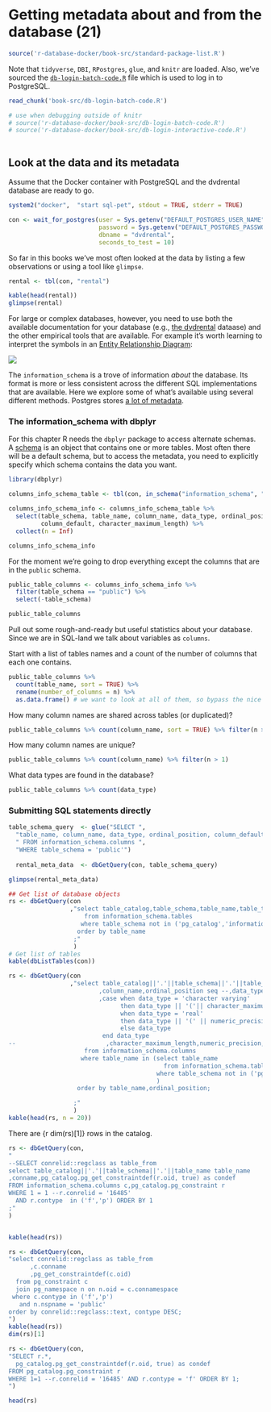 # Getting metadata about and from the database (21)

```r
source('r-database-docker/book-src/standard-package-list.R')
``` 
Note that `tidyverse`, `DBI`, `RPostgres`, `glue`, and `knitr` are loaded.  Also, we've sourced the [`db-login-batch-code.R`]('r-database-docker/book-src/db-login-batch-code.R') file which is used to log in to PostgreSQL.

```r
read_chunk('book-src/db-login-batch-code.R')

# use when debugging outside of knitr
# source('r-database-docker/book-src/db-login-batch-code.R')
# source('r-database-docker/book-src/db-login-interactive-code.R')  
```

```r

```
## Look at the data and its metadata

Assume that the Docker container with PostgreSQL and the dvdrental database are ready to go.
```r
system2("docker",  "start sql-pet", stdout = TRUE, stderr = TRUE)

con <- wait_for_postgres(user = Sys.getenv("DEFAULT_POSTGRES_USER_NAME"),
                         password = Sys.getenv("DEFAULT_POSTGRES_PASSWORD"),
                         dbname = "dvdrental",
                         seconds_to_test = 10)
```
So far in this books we've most often looked at the data by listing a few observations or using a tool like `glimpse`.
```r
rental <- tbl(con, "rental")

kable(head(rental))
glimpse(rental)
```

For large or complex databases, however, you need to use both the available documentation for your database (e.g.,  [the dvdrental](http://www.postgresqltutorial.com/postgresql-sample-database/) dataase) and the other empirical tools that are available.  For example it's worth learning to interpret the symbols in an [Entity Relationship Diagram](https://en.wikipedia.org/wiki/Entity%E2%80%93relationship_model):

![](./screenshots/ER-diagram-symbols.png)

The `information_schema` is a trove of information *about* the database.  Its format is more or less consistent across the different SQL implementations that are available.   Here we explore some of what's available using several different methods.  Postgres stores [a lot of metadata](https://www.postgresql.org/docs/current/static/infoschema-columns.html).

### The information_schema with dbplyr
For this chapter R needs the `dbplyr` package to access alternate schemas.  A [schema](http://www.postgresqltutorial.com/postgresql-server-and-database-objects/) is an object that contains one or more tables.  Most often there will be a default schema, but to access the metadata, you need to explicitly specify which schema contains the data you want.

```r
library(dbplyr)

columns_info_schema_table <- tbl(con, in_schema("information_schema", "columns")) 

columns_info_schema_info <- columns_info_schema_table %>% 
  select(table_schema, table_name, column_name, data_type, ordinal_position, 
         column_default, character_maximum_length) %>% 
  collect(n = Inf)

columns_info_schema_info
```
For the moment we're going to drop everything except the columns that are in the `public` schema.
```r

public_table_columns <- columns_info_schema_info %>% 
  filter(table_schema == "public") %>% 
  select(-table_schema)

public_table_columns
```


Pull out some rough-and-ready but useful statistics about your database.  Since we are in SQL-land we talk about variables as `columns`.

Start with a list of tables names and a count of the number of columns that each one contains.
```r

public_table_columns %>% 
  count(table_name, sort = TRUE) %>% 
  rename(number_of_columns = n) %>% 
  as.data.frame() # we want to look at all of them, so bypass the nice tibble row limit
```

How many column names are shared across tables (or duplicated)?
```r

public_table_columns %>% count(column_name, sort = TRUE) %>% filter(n > 1)
```

How many column names are unique?
```r
public_table_columns %>% count(column_name) %>% filter(n > 1)
```

What data types are found in the database?
```r

public_table_columns %>% count(data_type)

```

### Submitting SQL statements directly
```r

table_schema_query  <- glue("SELECT ", 
  "table_name, column_name, data_type, ordinal_position, column_default, character_maximum_length", 
  " FROM information_schema.columns ", 
  "WHERE table_schema = 'public'")
 
  rental_meta_data  <- dbGetQuery(con, table_schema_query) 

glimpse(rental_meta_data)
```

```r
## Get list of database objects
rs <- dbGetQuery(con
                 ,"select table_catalog,table_schema,table_name,table_type 
                     from information_schema.tables 
                    where table_schema not in ('pg_catalog','information_schema')
                   order by table_name
                  ;"
                  )
# Get list of tables 
kable(dbListTables(con))
```

```r
rs <- dbGetQuery(con
                 ,"select table_catalog||'.'||table_schema||'.'||table_name table_name
                         ,column_name,ordinal_position seq --,data_type
                         ,case when data_type = 'character varying' 
                               then data_type || '('|| character_maximum_length||')'
                               when data_type = 'real'
                               then data_type || '(' || numeric_precision ||','||numeric_precision_radix||')'
                               else data_type
                          end data_type
--                         ,character_maximum_length,numeric_precision,numeric_precision_radix
                     from information_schema.columns
                    where table_name in (select table_name
                                           from information_schema.tables
                                         where table_schema not in ('pg_catalog','information_schema')
                                         )
                   order by table_name,ordinal_position;

                  ;"
                  )
kable(head(rs, n = 20))

```
There are {r dim(rs)[1]} rows in the catalog.

```r
rs <- dbGetQuery(con,
"
--SELECT conrelid::regclass as table_from
select table_catalog||'.'||table_schema||'.'||table_name table_name
,conname,pg_catalog.pg_get_constraintdef(r.oid, true) as condef
FROM information_schema.columns c,pg_catalog.pg_constraint r
WHERE 1 = 1 --r.conrelid = '16485' 
  AND r.contype  in ('f','p') ORDER BY 1
;"
)


kable(head(rs))
```

```r
rs <- dbGetQuery(con,
"select conrelid::regclass as table_from
      ,c.conname
      ,pg_get_constraintdef(c.oid)
  from pg_constraint c
  join pg_namespace n on n.oid = c.connamespace
 where c.contype in ('f','p')
   and n.nspname = 'public'
order by conrelid::regclass::text, contype DESC;
")
kable(head(rs))
dim(rs)[1]
```

```r
rs <- dbGetQuery(con,
"SELECT r.*,
  pg_catalog.pg_get_constraintdef(r.oid, true) as condef
FROM pg_catalog.pg_constraint r
WHERE 1=1 --r.conrelid = '16485' AND r.contype = 'f' ORDER BY 1;
")

head(rs)
```

